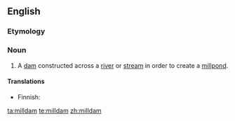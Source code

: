 ==English==

===Etymology===
{{compound|mill|dam}}

===Noun===
{{en-noun}}

# A [[dam]] constructed across a [[river]] or [[stream]] in order to create a [[millpond]].

====Translations====
{{trans-top|dam constructed in order to create a millpond}}
* Finnish: {{t-|fi|myllypato}}
{{trans-mid}}
{{trans-bottom}}

[[ta:milldam]]
[[te:milldam]]
[[zh:milldam]]